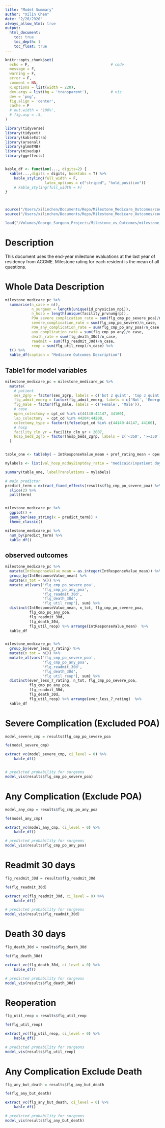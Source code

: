 ```yaml
---
title: "Model Summary"
author: "Xilin Chen"
date: "2/26/2020"
always_allow_html: true
output:
  html_document:
    toc: true
    toc_depth: 1
    toc_float: true
---
```


```r
knitr::opts_chunk$set(
  echo = F,                                     # code
  message = F,
  warning = F,
  error = F,
  comment = NA,
  R.options = list(width = 220),
  dev.args = list(bg = 'transparent'),          # viz
  dev = 'png',
  fig.align = 'center',
  cache = F
  # out.width = '100%',
  # fig.asp = .5,
)

library(tidyverse)
library(tidyext)
library(kableExtra)
library(arsenal)
library(glmmTMB)
library(mixedup)
library(ggeffects)


kable_df <- function(..., digits=2) {
  kable(...,digits = digits, booktabs = T) %>% 
    kable_styling(full_width = F,
                  latex_options = c("striped", "hold_position"))
    # kable_styling(full_width = F)
}



source("/Users/xilinchen/Documents/Repo/Milestone_Medicare_Outcomes/code/functions/fe.r")
source("/Users/xilinchen/Documents/Repo/Milestone_Medicare_Outcomes/code/functions/predictor_visual_from_model.R")

```


```r
load("/Volumes/George_Surgeon_Projects/Milestone_vs_Outcomes/milestone_medicare_pc.rdata")
```

# Description

This document uses the end-year milestone evaluations at the last year of residency from ACGME. Milestone rating for each resident is the mean of all questions.

# Whole Data Description

```r
milestone_medicare_pc %>% 
  summarise(n_case = n(),
            n_surgeon = length(unique(id_physician_npi)),
            n_hosp = length(unique(facility_prvnumgrp)),
            POA_severe_complication_rate = sum(flg_cmp_po_severe_poa)/n_case,
            severe_complication_rate = sum(flg_cmp_po_severe)/n_case,
            POA_any_complication_rate = sum(flg_cmp_po_any_poa)/n_case,
            any_complication_rate = sum(flg_cmp_po_any)/n_case,
            death_rate = sum(flg_death_30d)/n_case,
            readmit = sum(flg_readmit_30d)/n_case,
            reop = sum(flg_util_reop)/n_case) %>% 
  t() %>% 
  kable_df(caption = "Medicare Outcomes Description")
```


## Table1 for model variables

```r
milestone_medicare_pc = milestone_medicare_pc %>% 
  mutate(
    # patient
    ses_2grp = factor(ses_2grp, labels = c('bot 2 quint', 'top 3 quint')),
    flg_admit_emerg = factor(flg_admit_emerg, labels = c('Not', 'Emergency')),
    flg_male = factor(flg_male, labels = c('Female', 'Male')),
    # case
    open_colectomy = cpt_cd %in% c(44140:44147, 44160),
    lap_colectomy  = cpt_cd %in% 44204:44208,
    colectomy_type = factor(ifelse(cpt_cd %in% c(44140:44147, 44160), 'open', 'lap')),
    # hosp
    facility_clm_yr = facility_clm_yr + 2007,
    hosp_beds_2grp = factor(hosp_beds_2grp, labels = c('<350', '>=350')),
  )


table_one <- tableby( ~ IntResponseValue_mean + prof_rating_mean + operative_rating_mean + factor(ever_less_7_rating) + flg_male + age_at_admit + factor(e_race_wbho_lable) + AHRQ_score + ses_2grp + colectomy_type + factor(facility_clm_yr) + factor(flg_multi_surgeon) + factor(flg_assistant_surgeon)  + hosp_beds_2grp + val_hosp_mcday2inptday_ratio + val_hosp_rn2bed_ratio, data = milestone_medicare_pc)

mylabels <- list(val_hosp_mcday2inptday_ratio = "medicaid/inpatient days ratio", val_hosp_rn2bed_ratio = "Registered nurse to bed ratios")

summary(table_one, labelTranslations = mylabels)
```


\newpage


```r
# main predictor
predict_term = extract_fixed_effects(results$flg_cmp_po_severe_poa) %>% 
  slice(2) %>% 
  pull(term)


milestone_medicare_pc %>% 
  ggplot() +
  geom_bar(aes_string(x = predict_term)) +
  theme_classic() 

milestone_medicare_pc %>% 
  num_by(predict_term) %>% 
  kable_df()
```


## observed outcomes 

```r
milestone_medicare_pc %>% 
  mutate(IntResponseValue_mean = as.integer(IntResponseValue_mean)) %>% 
  group_by(IntResponseValue_mean) %>% 
  mutate(n_tot = n()) %>% 
  mutate_at(vars('flg_cmp_po_severe_poa',
                 'flg_cmp_po_any_poa',
                 'flg_readmit_30d',
                 'flg_death_30d',
                 'flg_util_reop'), sum) %>% 
  distinct(IntResponseValue_mean, n_tot, flg_cmp_po_severe_poa,
           flg_cmp_po_any_poa,
           flg_readmit_30d,
           flg_death_30d,
           flg_util_reop) %>% arrange(IntResponseValue_mean)  %>% 
  kable_df


milestone_medicare_pc %>% 
  group_by(ever_less_7_rating) %>% 
  mutate(n_tot = n()) %>% 
  mutate_at(vars('flg_cmp_po_severe_poa',
                 'flg_cmp_po_any_poa',
                 'flg_readmit_30d',
                 'flg_death_30d',
                 'flg_util_reop'), sum) %>% 
  distinct(ever_less_7_rating, n_tot, flg_cmp_po_severe_poa,
           flg_cmp_po_any_poa,
           flg_readmit_30d,
           flg_death_30d,
           flg_util_reop) %>% arrange(ever_less_7_rating)  %>% 
  kable_df
```


\newpage


# Severe Complication (Excluded POA)

```r
model_severe_cmp = results$flg_cmp_po_severe_poa

fe(model_severe_cmp)

extract_vc(model_severe_cmp, ci_level = 0) %>% 
    kable_df() 


# predicted probability for surgeons
model_vis(results$flg_cmp_po_severe_poa)


```





\newpage

# Any Complication (Exclude POA)

```r
model_any_cmp = results$flg_cmp_po_any_poa

fe(model_any_cmp)

extract_vc(model_any_cmp, ci_level = 0) %>%
    kable_df()

# predicted probability for surgeons
model_vis(results$flg_cmp_po_any_poa)

```

\newpage


# Readmit 30 days

```r
flg_readmit_30d = results$flg_readmit_30d

fe(flg_readmit_30d)

extract_vc(flg_readmit_30d, ci_level = 0) %>%
    kable_df()

# predicted probability for surgeons
model_vis(results$flg_readmit_30d)
```


\newpage


# Death 30 days

```r
flg_death_30d = results$flg_death_30d

fe(flg_death_30d)

extract_vc(flg_death_30d, ci_level = 0) %>%
    kable_df()

# predicted probability for surgeons
model_vis(results$flg_death_30d)

```


\newpage


# Reoperation

```r
flg_util_reop = results$flg_util_reop

fe(flg_util_reop)

extract_vc(flg_util_reop, ci_level = 0) %>%
    kable_df()

# predicted probability for surgeons
model_vis(results$flg_util_reop)

```


\newpage


# Any Complication Exclude Death

```r
flg_any_but_death = results$flg_any_but_death

fe(flg_any_but_death)

extract_vc(flg_any_but_death, ci_level = 0) %>%
    kable_df()

# predicted probability for surgeons
model_vis(results$flg_any_but_death)

```
